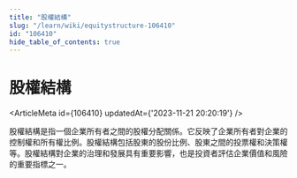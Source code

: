 ```yaml
---
title: "股權結構"
slug: "/learn/wiki/equitystructure-106410"
id: "106410"
hide_table_of_contents: true
---
```



# 股權結構

<ArticleMeta id={106410} updatedAt={'2023-11-21 20:20:19'} />
<div className='border-solid border-b border-t-0 my-4 border-[var(--ifm-color-gray-300)]' />

股權結構是指一個企業所有者之間的股權分配關係。它反映了企業所有者對企業的控制權和所有權比例。股權結構包括股東的股份比例、股東之間的投票權和決策權等。股權結構對企業的治理和發展具有重要影響，也是投資者評估企業價值和風險的重要指標之一。
